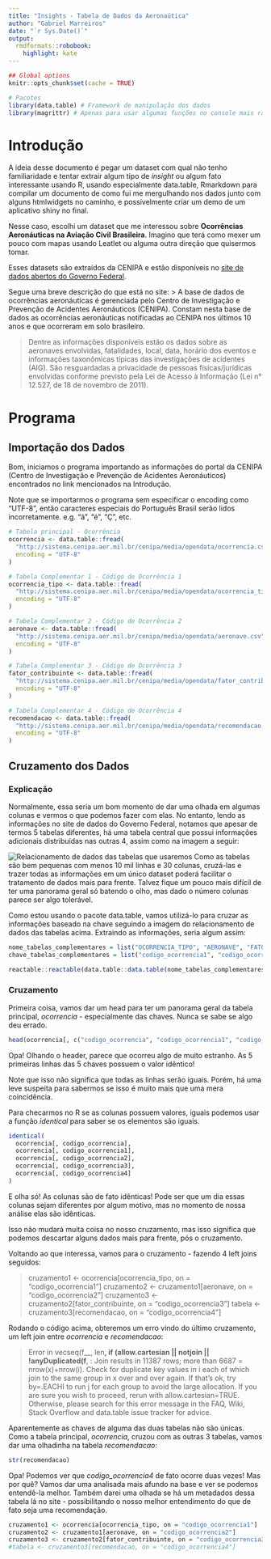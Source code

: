 ```yaml
---
title: "Insights - Tabela de Dados da Aeronaútica"
author: "Gabriel Marreiros"
date: "`r Sys.Date()`"
output:
  rmdformats::robobook:
    highlight: kate
---
```


```r
## Global options
knitr::opts_chunk$set(cache = TRUE)

# Pacotes
library(data.table) # Framework de manipulação dos dados
library(magrittr) # Apenas para usar algumas funções no console mais rápidas
```

# Introdução

A ideia desse documento é pegar um dataset com qual não tenho familiaridade e tentar extrair algum tipo de *insight* ou algum fato interessante usando R, usando especialmente data.table, Rmarkdown para compilar um documento de como fui me mergulhando nos dados junto com alguns htmlwidgets no caminho, e possivelmente criar um demo de um aplicativo shiny no final.

Nesse caso, escolhi um dataset que me interessou sobre **Ocorrências Aeronáuticas na Aviação Civil Brasileira**. Imagino que terá como mexer um pouco com mapas usando Leatlet ou alguma outra direção que quisermos tomar. 

Esses datasets são extraídos da CENIPA e estão disponíveis no [site de dados abertos do Governo Federal](https://dados.gov.br/dataset/ocorrencias-aeronauticas-da-aviacao-civil-brasileira).

Segue uma breve descrição do que está no site: 
> A base de dados de ocorrências aeronáuticas é gerenciada pelo Centro de Investigação e Prevenção de Acidentes Aeronáuticos (CENIPA). Constam nesta base de dados as ocorrências aeronáuticas notificadas ao CENIPA nos últimos 10 anos e que ocorreram em solo brasileiro.

> Dentre as informações disponíveis estão os dados sobre as aeronaves envolvidas, fatalidades, local, data, horário dos eventos e informações taxonômicas típicas das investigações de acidentes (AIG). São resguardadas a privacidade de pessoas físicas/jurídicas envolvidas conforme previsto pela Lei de Acesso à Informação (Lei n° 12.527, de 18 de novembro de 2011). 

# Programa

## Importação dos Dados

Bom, iniciamos o programa importando as informações do portal da CENIPA (Centro de Investigação e Prevenção de Acidentes Aeronáuticos) encontrados no link mencionados na Introdução.

Note que se importarmos o programa sem especificar o encoding como "UTF-8", então caracteres especiais do Português Brasil serão lidos incorretamente. e.g. "ã", "é", "Ç", etc.

<!-- Importa tabelas do portal de dados abertos do Governo Federal -->
<!-- https://dados.gov.br/dataset/ocorrencias-aeronauticas-da-aviacao-civil-brasileira -->
```r
# Tabela principal - Ocorrência
ocorrencia <- data.table::fread(
  "http://sistema.cenipa.aer.mil.br/cenipa/media/opendata/ocorrencia.csv",
  encoding = "UTF-8"
)

# Tabela Complementar 1 - Código de Ocorrência 1
ocorrencia_tipo <- data.table::fread(
  "http://sistema.cenipa.aer.mil.br/cenipa/media/opendata/ocorrencia_tipo.csv",
  encoding = "UTF-8"
)

# Tabela Complementar 2 - Código de Ocorrência 2
aeronave <- data.table::fread(
  "http://sistema.cenipa.aer.mil.br/cenipa/media/opendata/aeronave.csv",
  encoding = "UTF-8"
)

# Tabela Complementar 3 - Código de Ocorrência 3
fator_contribuinte <- data.table::fread(
  "http://sistema.cenipa.aer.mil.br/cenipa/media/opendata/fator_contribuinte.csv",
  encoding = "UTF-8"
)

# Tabela Complementar 4 - Código de Ocorrência 4
recomendacao <- data.table::fread(
  "http://sistema.cenipa.aer.mil.br/cenipa/media/opendata/recomendacao.csv",
  encoding = "UTF-8"
)
```


## Cruzamento dos Dados

### Explicação

Normalmente, essa seria um bom momento de dar uma olhada em algumas colunas e vermos o que podemos fazer com elas. No entanto, lendo as informações no site de dados do Governo Federal, notamos que apesar de termos 5 tabelas diferentes, há uma tabela central que possui informações adicionais distribuídas nas outras 4, assim como na imagem a seguir:

![Relacionamento de dados das tabelas que usaremos](http://sistema.cenipa.aer.mil.br/cenipa/media/opendata/modelo_dados.png "Deve ser simples, certo?")
Como as tabelas são bem pequenas com menos 10 mil linhas e 30 colunas, cruzá-las e trazer todas as informações em um único dataset poderá facilitar o tratamento de dados mais para frente. Talvez fique um pouco mais difícil de ter uma panorama geral só batendo o olho, mas dado o número colunas parece ser algo tolerável.

Como estou usando o pacote data.table, vamos utilizá-lo para cruzar as informações baseado na chave seguindo a imagem do relacionamento de dados das tabelas acima. Extraindo as informações, seria algum assim:

```r
nome_tabelas_complementares = list("OCORRENCIA_TIPO", "AERONAVE", "FATOR_CONTRIBUINTE", "RECOMENDACAO")
chave_tabelas_complementares = list("codigo_ocorrencia1", "codigo_ocorrencia2", "codigo_ocorrencia3", "codigo_ocorrencia4")

reactable::reactable(data.table::data.table(nome_tabelas_complementares, chave_tabelas_complementares))
```

### Cruzamento

Primeira coisa, vamos dar um head para ter um panorama geral da tabela principal, *ocorrencia* - especialmente das chaves. Nunca se sabe se algo deu errado.

```r
head(ocorrencia[, c("codigo_ocorrencia", "codigo_ocorrencia1", "codigo_ocorrencia2", "codigo_ocorrencia3", "codigo_ocorrencia4")])
```

Opa! Olhando o header, parece que ocorreu algo de muito estranho. As 5 primeiras linhas das 5 chaves possuem o valor idêntico!

Note que isso não significa que todas as linhas serão iguais. Porém, há uma leve suspeita para sabermos se isso é muito mais que uma mera coincidência.

Para checarmos no R se as colunas possuem valores, iguais podemos usar a função *identical* para saber se os elementos são iguais.

```r
identical(
  ocorrencia[, codigo_ocorrencia], 
  ocorrencia[, codigo_ocorrencia1], 
  ocorrencia[, codigo_ocorrencia2],
  ocorrencia[, codigo_ocorrencia3],
  ocorrencia[, codigo_ocorrencia4]
)
```

E olha só! As colunas são de fato idênticas! Pode ser que um dia essas colunas sejam diferentes por algum motivo, mas no momento de nossa análise elas são idênticas.

Isso não mudará muita coisa no nosso cruzamento, mas isso significa que podemos descartar alguns dados mais para frente, pós o cruzamento.

Voltando ao que interessa, vamos para o cruzamento - fazendo 4 left joins seguidos:

> cruzamento1 <- ocorrencia[ocorrencia_tipo, on = "codigo_ocorrencia1"]
cruzamento2 <- cruzamento1[aeronave, on = "codigo_ocorrencia2"]
cruzamento3 <- cruzamento2[fator_contribuinte, on = "codigo_ocorrencia3"]
tabela <- cruzamento3[recomendacao, on = "codigo_ocorrencia4"]

Rodando o código acima, obteremos um erro vindo do último cruzamento, um left join entre *ocorrencia* e *recomendacao*:

> Error in vecseq(f__, len__, if (allow.cartesian || notjoin || !anyDuplicated(f__, : 
Join results in 11387 rows; more than 6687 = nrow(x)+nrow(i). Check for duplicate key values in i each of which join to the same group in x over and over again. If that's ok, try by=.EACHI to run j for each group to avoid the large allocation. If you are sure you wish to proceed, rerun with allow.cartesian=TRUE. Otherwise, please search for this error message in the FAQ, Wiki, Stack Overflow and data.table issue tracker for advice.

Aparentemente as chaves de alguma das duas tabelas não são únicas. Como a tabela principal, *ocorrencia*, cruzou com as outras 3 tabelas, vamos dar uma olhadinha na tabela *recomendacao*:

```r
str(recomendacao)
```
Opa! Podemos ver que *codigo_ocorrencia4* de fato ocorre duas vezes! Mas por quê? Vamos dar uma analisada mais afundo na base e ver se podemos entendê-la melhor. Também darei uma olhada se há um metadados dessa tabela lá no site - possibilitando o nosso melhor entendimento do que de fato seja uma recomendação.

```r
cruzamento1 <- ocorrencia[ocorrencia_tipo, on = "codigo_ocorrencia1"]
cruzamento2 <- cruzamento1[aeronave, on = "codigo_ocorrencia2"]
cruzamento3 <- cruzamento2[fator_contribuinte, on = "codigo_ocorrencia3"]
#tabela <- cruzamento3[recomendacao, on = "codigo_ocorrencia4"]
```
